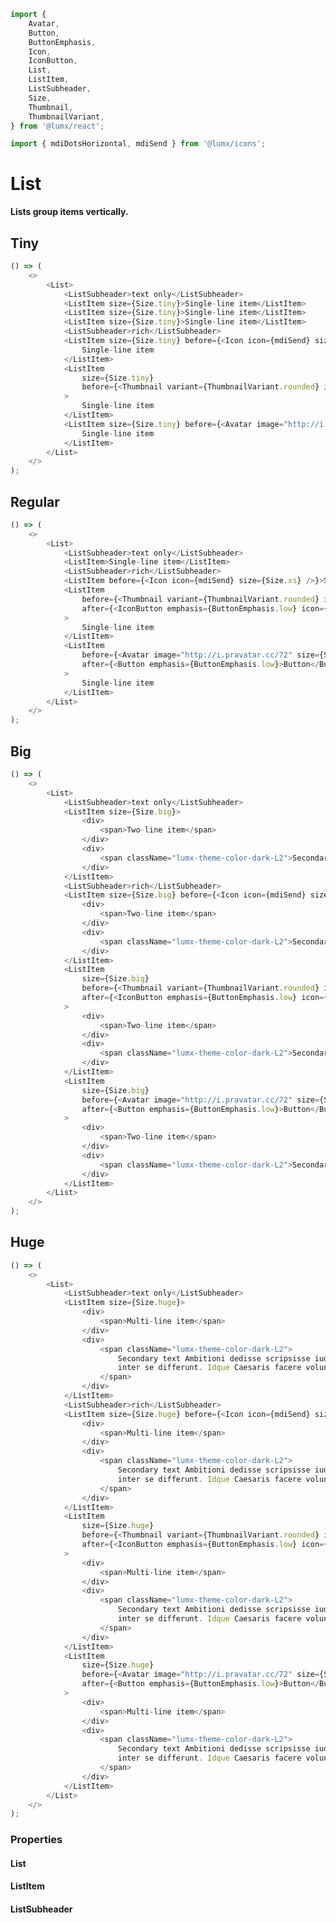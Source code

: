 ```javascript import
import {
    Avatar,
    Button,
    ButtonEmphasis,
    Icon,
    IconButton,
    List,
    ListItem,
    ListSubheader,
    Size,
    Thumbnail,
    ThumbnailVariant,
} from '@lumx/react';

import { mdiDotsHorizontal, mdiSend } from '@lumx/icons';
```

# List

**Lists group items vertically.**

## Tiny

```javascript jsx  disableGrid
() => (
    <>
        <List>
            <ListSubheader>text only</ListSubheader>
            <ListItem size={Size.tiny}>Single-line item</ListItem>
            <ListItem size={Size.tiny}>Single-line item</ListItem>
            <ListItem size={Size.tiny}>Single-line item</ListItem>
            <ListSubheader>rich</ListSubheader>
            <ListItem size={Size.tiny} before={<Icon icon={mdiSend} size={Size.xs} />}>
                Single-line item
            </ListItem>
            <ListItem
                size={Size.tiny}
                before={<Thumbnail variant={ThumbnailVariant.rounded} image="https://picsum.photos/48" size={Size.s} />}
            >
                Single-line item
            </ListItem>
            <ListItem size={Size.tiny} before={<Avatar image="http://i.pravatar.cc/48" size={Size.s} />}>
                Single-line item
            </ListItem>
        </List>
    </>
);
```

## Regular

```javascript jsx disableGrid
() => (
    <>
        <List>
            <ListSubheader>text only</ListSubheader>
            <ListItem>Single-line item</ListItem>
            <ListSubheader>rich</ListSubheader>
            <ListItem before={<Icon icon={mdiSend} size={Size.xs} />}>Single-line item</ListItem>
            <ListItem
                before={<Thumbnail variant={ThumbnailVariant.rounded} image="https://picsum.photos/72" size={Size.m} />}
                after={<IconButton emphasis={ButtonEmphasis.low} icon={mdiDotsHorizontal} />}
            >
                Single-line item
            </ListItem>
            <ListItem
                before={<Avatar image="http://i.pravatar.cc/72" size={Size.m} />}
                after={<Button emphasis={ButtonEmphasis.low}>Button</Button>}
            >
                Single-line item
            </ListItem>
        </List>
    </>
);
```

## Big

```javascript jsx disableGrid
() => (
    <>
        <List>
            <ListSubheader>text only</ListSubheader>
            <ListItem size={Size.big}>
                <div>
                    <span>Two-line item</span>
                </div>
                <div>
                    <span className="lumx-theme-color-dark-L2">Secondary text</span>
                </div>
            </ListItem>
            <ListSubheader>rich</ListSubheader>
            <ListItem size={Size.big} before={<Icon icon={mdiSend} size={Size.xs} />}>
                <div>
                    <span>Two-line item</span>
                </div>
                <div>
                    <span className="lumx-theme-color-dark-L2">Secondary text</span>
                </div>
            </ListItem>
            <ListItem
                size={Size.big}
                before={<Thumbnail variant={ThumbnailVariant.rounded} image="https://picsum.photos/72" size={Size.m} />}
                after={<IconButton emphasis={ButtonEmphasis.low} icon={mdiDotsHorizontal} />}
            >
                <div>
                    <span>Two-line item</span>
                </div>
                <div>
                    <span className="lumx-theme-color-dark-L2">Secondary text</span>
                </div>
            </ListItem>
            <ListItem
                size={Size.big}
                before={<Avatar image="http://i.pravatar.cc/72" size={Size.m} />}
                after={<Button emphasis={ButtonEmphasis.low}>Button</Button>}
            >
                <div>
                    <span>Two-line item</span>
                </div>
                <div>
                    <span className="lumx-theme-color-dark-L2">Secondary text</span>
                </div>
            </ListItem>
        </List>
    </>
);
```

## Huge

```javascript jsx disableGrid
() => (
    <>
        <List>
            <ListSubheader>text only</ListSubheader>
            <ListItem size={Size.huge}>
                <div>
                    <span>Multi-line item</span>
                </div>
                <div>
                    <span className="lumx-theme-color-dark-L2">
                        Secondary text Ambitioni dedisse scripsisse iudicaretur. Hi omnes lingua, institutis, legibus
                        inter se differunt. Idque Caesaris facere voluntate liceret: sese habere
                    </span>
                </div>
            </ListItem>
            <ListSubheader>rich</ListSubheader>
            <ListItem size={Size.huge} before={<Icon icon={mdiSend} size={Size.xs} />}>
                <div>
                    <span>Multi-line item</span>
                </div>
                <div>
                    <span className="lumx-theme-color-dark-L2">
                        Secondary text Ambitioni dedisse scripsisse iudicaretur. Hi omnes lingua, institutis, legibus
                        inter se differunt. Idque Caesaris facere voluntate liceret: sese habere
                    </span>
                </div>
            </ListItem>
            <ListItem
                size={Size.huge}
                before={<Thumbnail variant={ThumbnailVariant.rounded} image="https://picsum.photos/72" size={Size.m} />}
                after={<IconButton emphasis={ButtonEmphasis.low} icon={mdiDotsHorizontal} />}
            >
                <div>
                    <span>Multi-line item</span>
                </div>
                <div>
                    <span className="lumx-theme-color-dark-L2">
                        Secondary text Ambitioni dedisse scripsisse iudicaretur. Hi omnes lingua, institutis, legibus
                        inter se differunt. Idque Caesaris facere voluntate liceret: sese habere
                    </span>
                </div>
            </ListItem>
            <ListItem
                size={Size.huge}
                before={<Avatar image="http://i.pravatar.cc/72" size={Size.m} />}
                after={<Button emphasis={ButtonEmphasis.low}>Button</Button>}
            >
                <div>
                    <span>Multi-line item</span>
                </div>
                <div>
                    <span className="lumx-theme-color-dark-L2">
                        Secondary text Ambitioni dedisse scripsisse iudicaretur. Hi omnes lingua, institutis, legibus
                        inter se differunt. Idque Caesaris facere voluntate liceret: sese habere
                    </span>
                </div>
            </ListItem>
        </List>
    </>
);
```

### Properties

#### List

<PropTable component="List" />

#### ListItem

<PropTable component="ListItem" />

#### ListSubheader

<PropTable component="ListSubheader" />
